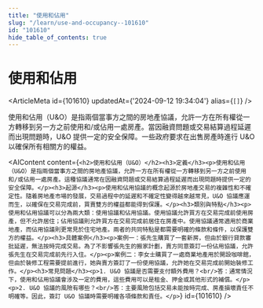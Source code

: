 ```yaml
---
title: "使用和佔用"
slug: "/learn/use-and-occupancy--101610"
id: "101610"
hide_table_of_contents: true
---
```



# 使用和佔用

<ArticleMeta id={101610} updatedAt={'2024-09-12 19:34:04'} alias={`[]`} />
<div className='border-solid border-b border-t-0 my-4 border-[var(--ifm-color-gray-300)]' />

使用和佔用（U&O）是指兩個當事方之間的房地產協議，允許一方在所有權從一方轉移到另一方之前使用和/或佔用一處房產。當因融資問題或交易結算過程延遲而出現問題時，U&O 提供一定的安全保障。一些政府要求在出售房產時進行 U&O 以確保所有相關方的權益。

<AIContent content={`<h2>使用和佔用（U&O）</h2><h3>定義</h3><p>使用和佔用（U&O）是指兩個當事方之間的房地產協議，允許一方在所有權從一方轉移到另一方之前使用和/或佔用一處房產。這種協議通常在因融資問題或交易結算過程延遲而出現問題時提供一定的安全保障。</p><h3>起源</h3><p>使用和佔用協議的概念起源於房地產交易的複雜性和不確定性。隨着房地產市場的發展，交易過程中的延遲和不確定性變得越來越常見，U&O 協議應運而生，以確保在交易完成前，買賣雙方的權益都能得到保護。</p><h3>類別與特點</h3><p>使用和佔用協議可以分為兩大類：使用協議和佔用協議。使用協議允許買方在交易完成前使用房產，但不允許居住；佔用協議則允許買方在交易完成前居住在房產中。使用協議通常適用於商業地產，而佔用協議則更常見於住宅地產。兩者的共同特點是都需要明確的條款和條件，以保護雙方的權益。</p><h3>具體案例</h3><p>案例一：張先生購買了一套新房，但由於銀行貸款審批延遲，無法按時完成交易。為了不影響張先生的搬家計劃，賣方同意簽訂一份佔用協議，允許張先生在交易完成前先行入住。</p><p>案例二：李女士購買了一處商業地產用於開設咖啡館，但由於裝修工程需要提前進行，她與賣方簽訂了一份使用協議，允許她在交易完成前開始裝修工作。</p><h3>常見問題</h3><p>1. U&O 協議是否需要支付額外費用？<br/>答：通常情況下，使用和佔用協議會涉及一定的費用，這些費用可以是租金、押金或其他形式的補償。</p><p>2. U&O 協議的風險有哪些？<br/>答：主要風險包括交易未能按時完成、房產損壞責任不明確等。因此，簽訂 U&O 協議時需要明確各項條款和責任。</p>`} id={101610} />
